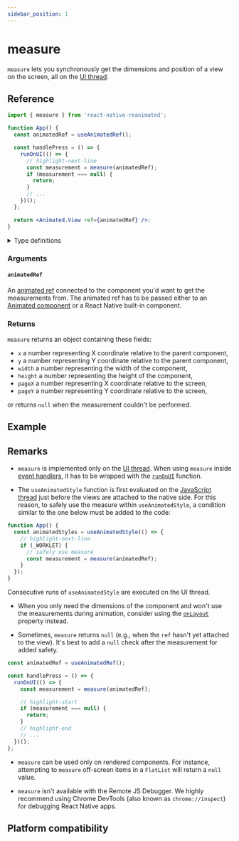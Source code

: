 ```yaml
---
sidebar_position: 1
---
```


# measure

`measure` lets you synchronously get the dimensions and position of a view on the screen, all on the [UI thread](/docs/fundamentals/glossary#ui-thread).

## Reference

```jsx
import { measure } from 'react-native-reanimated';

function App() {
  const animatedRef = useAnimatedRef();

  const handlePress = () => {
    runOnUI(() => {
      // highlight-next-line
      const measurement = measure(animatedRef);
      if (measurement === null) {
        return;
      }
      // ...
    })();
  };

  return <Animated.View ref={animatedRef} />;
}
```

<details>
<summary>Type definitions</summary>

```typescript
interface MeasuredDimensions {
  x: number;
  y: number;
  width: number;
  height: number;
  pageX: number;
  pageY: number;
}

function measure<T extends Component>(
  animatedRef: AnimatedRef<T>
): MeasuredDimensions | null;
```

</details>

### Arguments

#### `animatedRef`

An [animated ref](/docs/core/useAnimatedRef#returns) connected to the component you'd want to get the measurements from. The animated ref has to be passed either to an [Animated component](/docs/fundamentals/glossary#animated-component) or a React Native built-in component.

### Returns

`measure` returns an object containing these fields:

- `x` a number representing X coordinate relative to the parent component,
- `y` a number representing Y coordinate relative to the parent component,
- `width` a number representing the width of the component,
- `height` a number representing the height of the component,
- `pageX` a number representing X coordinate relative to the screen,
- `pageY` a number representing Y coordinate relative to the screen,

or returns `null` when the measurement couldn't be performed.

## Example


<InteractiveExample src={MeasureBasicSrc} component={MeasureBasic} />

## Remarks

- `measure` is implemented only on the [UI thread](/docs/fundamentals/glossary#ui-thread). When using `measure` inside [event handlers](https://react.dev/learn/responding-to-events#adding-event-handlers), it has to be wrapped with the [`runOnUI`](/docs/threading/runOnUI) function.

- The `useAnimatedStyle` function is first evaluated on the [JavaScript thread](/docs/fundamentals/glossary#javascript-thread) just before the views are attached to the native side. For this reason, to safely use the measure within `useAnimatedStyle`, a condition similar to the one below must be added to the code:

<Indent>

```jsx
function App() {
  const animatedStyles = useAnimatedStyle(() => {
    // highlight-next-line
    if (_WORKLET) {
      // safely use measure
      const measurement = measure(animatedRef);
    }
  });
}
```

Consecutive runs of `useAnimatedStyle` are executed on the UI thread.

</Indent>

- When you only need the dimensions of the component and won't use the measurements during animation, consider using the [`onLayout`](https://reactnative.dev/docs/view#onlayout) property instead.

- Sometimes, `measure` returns `null` (e.g., when the `ref` hasn't yet attached to the view). It's best to add a `null` check after the measurement for added safety.

<Indent>

```jsx
const animatedRef = useAnimatedRef();

const handlePress = () => {
  runOnUI(() => {
    const measurement = measure(animatedRef);

    // highlight-start
    if (measurement === null) {
      return;
    }
    // highlight-end
    // ...
  })();
};
```

</Indent>

- `measure` can be used only on rendered components. For instance, attempting to `measure` off-screen items in a `FlatList` will return a `null` value.

- `measure` isn't available with the Remote JS Debugger. We highly recommend using Chrome DevTools (also known as `chrome://inspect`) for debugging React Native apps.

## Platform compatibility

<PlatformCompatibility android ios web />
